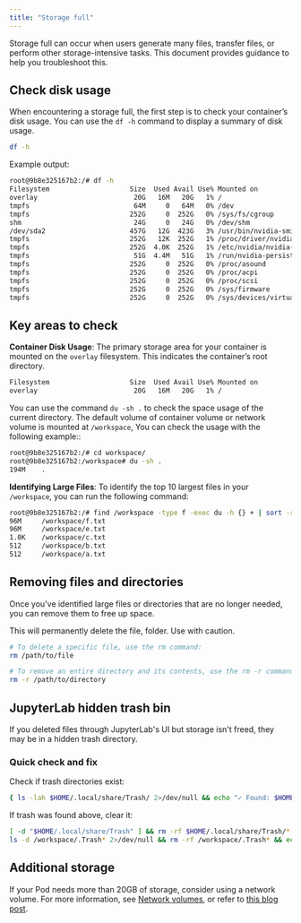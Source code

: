 ```yaml
---
title: "Storage full"
---
```


Storage full can occur when users generate many files, transfer files, or perform other storage-intensive tasks. This document provides guidance to help you troubleshoot this.

## Check disk usage

When encountering a storage full, the first step is to check your container’s disk usage. You can use the `df -h` command to display a summary of disk usage.

```bash
df -h
```

Example output:

```sh
root@9b8e325167b2:/# df -h
Filesystem                    Size  Used Avail Use% Mounted on
overlay                        20G   16M   20G   1% /
tmpfs                          64M     0   64M   0% /dev
tmpfs                         252G     0  252G   0% /sys/fs/cgroup
shm                            24G     0   24G   0% /dev/shm
/dev/sda2                     457G   12G  423G   3% /usr/bin/nvidia-smi
tmpfs                         252G   12K  252G   1% /proc/driver/nvidia
tmpfs                         252G  4.0K  252G   1% /etc/nvidia/nvidia-application-profiles-rc.d
tmpfs                          51G  4.4M   51G   1% /run/nvidia-persistenced/socket
tmpfs                         252G     0  252G   0% /proc/asound
tmpfs                         252G     0  252G   0% /proc/acpi
tmpfs                         252G     0  252G   0% /proc/scsi
tmpfs                         252G     0  252G   0% /sys/firmware
tmpfs                         252G     0  252G   0% /sys/devices/virtual/powercap
```

## Key areas to check

**Container Disk Usage**: The primary storage area for your container is mounted on the `overlay` filesystem. This indicates the container’s root directory.

```sh
Filesystem                    Size  Used Avail Use% Mounted on
overlay                        20G   16M   20G   1% /
```

You can use the command `du -sh .` to check the space usage of the current directory. The default volume of container volume or network volume is mounted at `/workspace`, You can check the usage with the following example::

```sh
root@9b8e325167b2:/# cd workspace/
root@9b8e325167b2:/workspace# du -sh .
194M    .
```

**Identifying Large Files**: To identify the top 10 largest files in your `/workspace`, you can run the following command:

```sh
root@9b8e325167b2:/# find /workspace -type f -exec du -h {} + | sort -rh | head -n 10
96M     /workspace/f.txt
96M     /workspace/e.txt
1.0K    /workspace/c.txt
512     /workspace/b.txt
512     /workspace/a.txt
```

## Removing files and directories

Once you've identified large files or directories that are no longer needed, you can remove them to free up space.

<Warning>

This will permanently delete the file, folder. Use with caution.

</Warning>

```bash
# To delete a specific file, use the rm command:
rm /path/to/file

# To remove an entire directory and its contents, use the rm -r command:
rm -r /path/to/directory
```

## JupyterLab hidden trash bin

If you deleted files through JupyterLab's UI but storage isn't freed, they may be in a hidden trash directory.

### Quick check and fix

Check if trash directories exist:

```bash Check for trash directories
{ ls -lah $HOME/.local/share/Trash/ 2>/dev/null && echo "✓ Found: $HOME/.local/share/Trash/"; ls -lah /workspace/.Trash* 2>/dev/null && echo "✓ Found: /workspace/.Trash*"; } || echo "✗ No trash directories found"
```

If trash was found above, clear it:

```bash Clear trash directories
[ -d "$HOME/.local/share/Trash" ] && rm -rf $HOME/.local/share/Trash/* && echo "✓ Cleared home trash" || echo "✗ No home trash to clear"
ls -d /workspace/.Trash* 2>/dev/null && rm -rf /workspace/.Trash* && echo "✓ Cleared workspace trash" || echo "✗ No workspace trash to clear"
```

## Additional storage

If your Pod needs more than 20GB of storage, consider using a network volume. For more information, see [Network volumes](/storage/network-volumes), or refer to [this blog post](https://blog.runpod.io/four-reasons-to-set-up-a/).